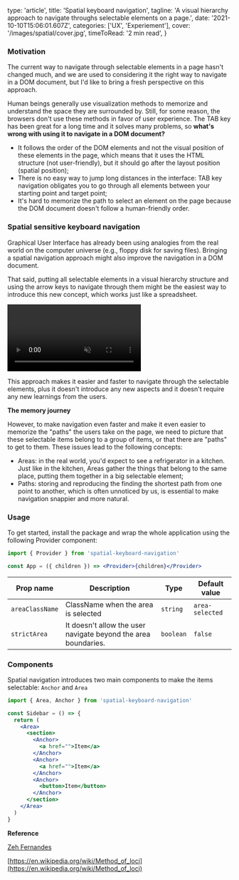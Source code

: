   type: 'article',
  title: 'Spatial keyboard navigation',
  tagline:
    'A visual hierarchy approach to navigate throughs selectable elements on a page.',
  date: '2021-10-10T15:06:01.607Z',
  categories: ['UX', 'Experiement'],
  cover: '/images/spatial/cover.jpg',
  timeToRead: '2 min read',
}

### Motivation

The current way to navigate through selectable elements in a page hasn't changed much, and we are used to considering it the right way to navigate in a DOM document, but I'd like to bring a fresh perspective on this approach.

Human beings generally use visualization methods to memorize and understand the space they are surrounded by. Still, for some reason, the browsers don't use these methods in favor of user experience. The TAB key has been great for a long time and it solves many problems, so **what's wrong with using it to navigate in a DOM document?**

- It follows the order of the DOM elements and not the visual position of these elements in the page, which means that it uses the HTML structure (not user-friendly), but it should go after the layout position (spatial position);
- There is no easy way to jump long distances in the interface: TAB key navigation obligates you to go through all elements between your starting point and target point;
- It's hard to memorize the path to select an element on the page because the DOM document doesn't follow a human-friendly order.

### Spatial sensitive keyboard navigation

Graphical User Interface has already been using analogies from the real world on the computer universe (e.g., floppy disk for saving files). Bringing a spatial navigation approach might also improve the navigation in a DOM document.

That said, putting all selectable elements in a visual hierarchy structure and using the arrow keys to navigate through them might be the easiest way to introduce this new concept, which works just like a spreadsheet.

<video autoPlay muted playsInline>
  <source src="/images/spatial/spatial-navigation.mp4" type="video/mp4" />
</video>

This approach makes it easier and faster to navigate through the selectable elements, plus it doesn't introduce any new aspects and it doesn't require any new learnings from the users.

**The memory journey**

However, to make navigation even faster and make it even easier to memorize the "paths" the users take on the page, we need to picture that these selectable items belong to a group of items, or that there are "paths" to get to them. These issues lead to the following concepts:

- Areas: in the real world, you'd expect to see a refrigerator in a kitchen. Just like in the kitchen, Areas gather the things that belong to the same place, putting them together in a big selectable element;
- Paths: storing and reproducing the finding the shortest path from one point to another, which is often unnoticed by us, is essential to make navigation snappier and more natural.

### Usage

To get started, install the package and wrap the whole application using the following Provider component:

```jsx
import { Provider } from 'spatial-keyboard-navigation'

const App = ({ children }) => <Provider>{children}</Provider>
```

| Prop name       | Description                                                    | Type      | Default value   |
| --------------- | -------------------------------------------------------------- | --------- | --------------- |
| `areaClassName` | ClassName when the area is selected                            | `string`  | `area-selected` |
| `strictArea`    | It doesn't allow the user navigate beyond the area boundaries. | `boolean` | `false`         |

### Components

Spatial navigation introduces two main components to make the items selectable: `Anchor` and `Area`

```jsx
import { Area, Anchor } from 'spatial-keyboard-navigation'

const Sidebar = () => {
  return (
    <Area>
      <section>
        <Anchor>
          <a href="">Item</a>
        </Anchor>
        <Anchor>
          <a href="">Item</a>
        </Anchor>
        <Anchor>
          <button>Item</button>
        </Anchor>
      </section>
    </Area>
  )
}
```

**Reference**

[Zeh Fernandes](https://twitter.com/zehf)

[https://en.wikipedia.org/wiki/Method_of_loci](https://en.wikipedia.org/wiki/Method_of_loci)
